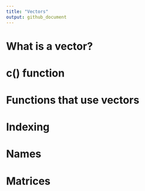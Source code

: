 ```yaml
---
title: "Vectors"
output: github_document
---
```


# What is a vector?

# c() function

# Functions that use vectors

# Indexing

# Names

# Matrices
